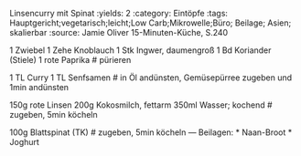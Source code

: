 Linsencurry mit Spinat
:yields: 2
:category: Eintöpfe
:tags: Hauptgericht;vegetarisch;leicht;Low Carb;Mikrowelle;Büro; Beilage; Asien; skalierbar
:source: Jamie Oliver 15-Minuten-Küche, S.240

1 Zwiebel
1 Zehe Knoblauch
1 Stk Ingwer, daumengroß
1 Bd Koriander (Stiele)
1 rote Paprika
# pürieren

1 TL Curry
1 TL Senfsamen
# in Öl andünsten, Gemüsepürree zugeben und 1min andünsten

150g rote Linsen
200g Kokosmilch, fettarm
350ml Wasser; kochend
# zugeben, 5min köcheln

100g Blattspinat (TK)
# zugeben, 5min köcheln
---
Beilagen:
* Naan-Broot
* Joghurt
